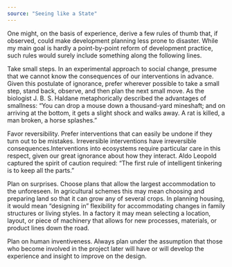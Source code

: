 ```yaml
---
source: "Seeing like a State"
---
```


One might, on the basis of experience, derive a few rules of thumb that, if observed, could make development planning less prone to disaster. While my main goal is hardly a point-by-point reform of development practice, such rules would surely include something along the following lines.

Take small steps. In an experimental approach to social change, presume that we cannot know the consequences of our interventions in advance. Given this postulate of ignorance, prefer wherever possible to take a small step, stand back, observe, and then plan the next small move. As the biologist J. B. S. Haldane metaphorically described the advantages of smallness: “You can drop a mouse down a thousand-yard mineshaft; and on arriving at the bottom, it gets a slight shock and walks away. A rat is killed, a man broken, a horse splashes.”

Favor reversibility. Prefer interventions that can easily be undone if they turn out to be mistakes. Irreversible interventions have irreversible consequences.Interventions into ecosystems require particular care in this respect, given our great ignorance about how they interact. Aldo Leopold captured the spirit of caution required: “The first rule of intelligent tinkering is to keep all the parts.”

Plan on surprises. Choose plans that allow the largest accommodation to the unforeseen. In agricultural schemes this may mean choosing and preparing land so that it can grow any of several crops. In planning housing, it would mean “designing in” flexibility for accommodating changes in family structures or living styles. In a factory it may mean selecting a location, layout, or piece of machinery that allows for new processes, materials, or product lines down the road.

Plan on human inventiveness. Always plan under the assumption that those who become involved in the project later will have or will develop the experience and insight to improve on the design.


